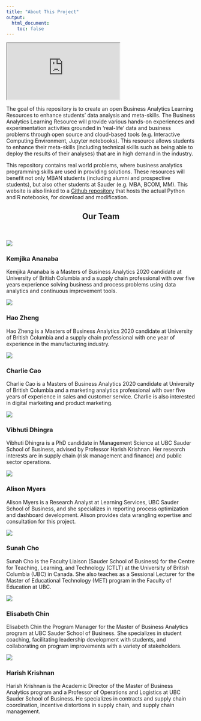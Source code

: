 ```yaml
---
title: "About This Project"
output:
  html_document:
    toc: false
---
```


```{=html}
<iframe src="https://www.youtube.com/embed/AyTXiWXWBpQ" allow="accelerometer; encrypted-media; gyroscope; picture-in-picture" allowfullscreen class="about-page"></iframe>
<p>The goal of this repository is to create an open Business Analytics Learning Resources to enhance students’ data analysis and meta-skills. The Business Analytics Learning Resource will provide various hands-on experiences and experimentation
  activities grounded in ‘real-life’ data and business problems through open source and cloud-based tools (e.g. Interactive Computing Environment, Jupyter notebooks). This resource allows students to enhance their meta-skills (including technical
  skills such as being able to deploy the results of their analyses) that are in high demand in the industry.</p>
<p>This repository contains real world problems, where business analytics programming skills are used in providing solutions. These resources will benefit not only MBAN students (including alumni and prospective students), but also other students at
  Sauder (e.g. MBA, BCOM, MM). This website is also linked to a <a href="https://github.com/Master-of-Business-Analytics/Code_repository">Github repository</a> that hosts the actual Python and R notebooks, for download and modification.</p>
<div id="team" class="section level2 bio">
  <h2 style="text-align: center;">Our Team</h2>
  <br />
  <br />
  <div id="kemjika-ananaba" class="section level3 row">
    <div id="kemjika-ananaba-img" class="col-md-5 col-sm-5 col-xs-12">
      <img src="images/about_kem_ananaba.jpeg" />
    </div>
    <div id="kemjika-ananaba-bio" class="col-md-7 col-sm-7 col-xs-12">
      <h3>Kemjika Ananaba</h3>
      <p>Kemjika Ananaba is a Masters of Business Analytics 2020 candidate at University of British Columbia and a supply chain professional with over five years experience solving business and process problems using data analytics and continuous improvement tools.</p>
    </div>
  </div>
  <div id="hao-zheng" class="section level3 row">
    <div id="hao-zheng-img" class="col-md-5 col-md-push-7 col-sm-5 col-sm-push-7 col-xs-12">
      <img src="images/about_hao_zheng.jpeg" />
    </div>
    <div id="hao-zheng-bio" class="col-md-7 col-md-pull-5 col-sm-7 col-sm-pull-5 col-xs-12">
      <h3>Hao Zheng</h3>
      <p>Hao Zheng is a Masters of Business Analytics 2020 candidate at University of British Columbia and a supply chain professional with one year of experience in the manufacturing industry.</p>
    </div>
  </div>
  <div id="charlie-cao" class="section level3 row">
    <div id="charlie-cao-img" class="col-md-5 col-sm-5 col-xs-12">
      <img src="images/about_charlie_cao.jpeg" />
    </div>
    <div id="charlie-cao-bio" class="col-md-7 col-sm-7 col-xs-12">
      <h3>Charlie Cao</h3>
      <p>Charlie Cao is a Masters of Business Analytics 2020 candidate at University of British Columbia and a marketing analytics professional with over five years of experience in sales and customer service. Charlie is also interested in digital marketing and product marketing.</p>
    </div>
  </div>
  <div id="vibhuti-dhingra" class="section level3 row">
    <div id="vibhuti-dhingra-img" class="col-md-5 col-md-push-7 col-sm-5 col-sm-push-7 col-xs-12">
      <img src="images/about_vibhuti_dhingra.jpg" />
    </div>
    <div id="vibhuti-dhingra-bio" class="col-md-7 col-md-pull-5 col-sm-7 col-sm-pull-5 col-xs-12">
      <h3>Vibhuti Dhingra</h3>
      <p>Vibhuti Dhingra is a PhD candidate in Management Science at UBC Sauder School of Business, advised by Professor Harish Krishnan. Her research interests are in supply chain (risk management and finance) and public sector operations.</p>
    </div>
  </div>
  <div id="alison-myers" class="section level3 row">
    <div id="alison-myers-img" class="col-md-5 col-sm-5 col-xs-12">
      <img src="images/about_alison_myers.jpg" />
    </div>
    <div id="alison-myers-bio" class="col-md-7 col-sm-7 col-xs-12">
      <h3>Alison Myers</h3>
      <p>Alison Myers is a Research Analyst at Learning Services, UBC Sauder School of Business, and she specializes in reporting process optimization and dashboard development. Alison provides data wrangling expertise and consultation for this project.</p>
    </div>
  </div>
  <div id="sunah-cho" class="section level3 row">
    <div id="sunah-cho-img" class="col-md-5 col-md-push-7 col-sm-5 col-sm-push-7 col-xs-12">
      <img src="images/about_sunah_cho.jpg" />
    </div>
    <div id="sunah-cho-bio" class="col-md-7 col-md-pull-5 col-sm-7 col-sm-pull-5 col-xs-12">
      <h3>Sunah Cho</h3>
      <p>Sunah Cho is the Faculty Liaison (Sauder School of Business) for the Centre for Teaching, Learning, and Technology (CTLT) at the University of British Columbia (UBC) in Canada. She also teaches as a Sessional Lecturer for the Master of Educational Technology (MET) program in the Faculty of Education at UBC.</p>
    </div>
  </div>
  <div id="elisabeth-chin" class="section level3 row">
    <div id="elisabeth-chin-img" class="col-md-5 col-sm-5 col-xs-12">
      <img src="images/about_elisabeth_chin.jfif" />
    </div>
    <div id="elisabeth-chin-bio" class="col-md-7 col-sm-7 col-xs-12">
      <h3>Elisabeth Chin</h3>
      <p>Elisabeth Chin the Program Manager for the Master of Business Analytics program at UBC Sauder School of Business. She specializes in student coaching, facilitating leadership development with students, and collaborating on program improvements with a variety of stakeholders.</p>
    </div>
  </div>
  <div id="harish-krishnan" class="section level3 row">
    <div id="harish-krishnan-img" class="col-md-5 col-md-push-7 col-sm-5 col-sm-push-7 col-xs-12">
      <img src="images/about_harish_krishnan.jpg" />
    </div>
    <div id="harish-krishnan-bio" class="col-md-7 col-md-pull-5 col-sm-7 col-sm-pull-5 col-xs-12">
      <h3>Harish Krishnan</h3>
      <p>Harish Krishnan is the Academic Director of the Master of Business Analytics program and a Professor of Operations and Logistics at UBC Sauder School of Business. He specializes in contracts and supply chain coordination, incentive distortions in supply chain, and supply chain management.</p>
    </div>
  </div>
</div>
```